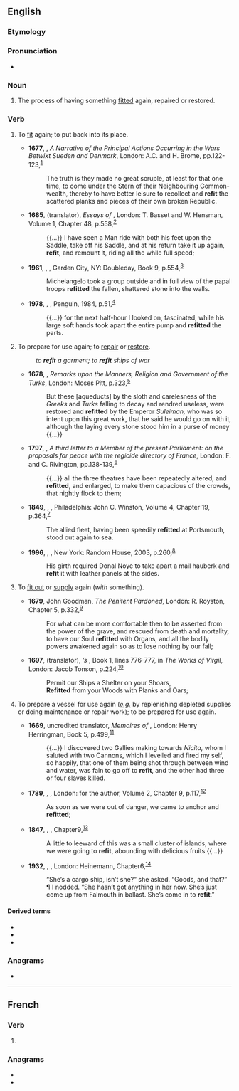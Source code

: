 {{also|refît}}
==English==

===Etymology===
{{prefix|en|re|fit}}

===Pronunciation===
* {{rhymes|en|ɪt}}

===Noun===
{{en-noun}}

# The process of having something [[fit]]ted again, repaired or restored.
#: {{ux|en|The ship required a '''refit''' before setting out again.}}

===Verb===
{{en-verb|refits|refitting|refitted|refitted}}

# {{lb|en|transitive}} To [[fit]] again; to put back into its place.
#* '''1677''', {{w|Philip Meadows (died 1718)|Philip Meadows}}, ''A Narrative of the Principal Actions Occurring in the Wars Betwixt Sueden and Denmark'', London: A.C. and H. Brome, pp.{{nbsp}}122-123,<sup>[http://name.umdl.umich.edu/A50498.0001.001]</sup>
#*: The truth is they made no great scruple, at least for that one time, to come under the Stern of their Neighbouring Common-wealth, thereby to have better leisure to recollect and '''refit''' the scattered planks and pieces of their own broken Republic.
#* '''1685''', {{w|Charles Cotton}} (translator), ''Essays of {{w|Michel de Montaigne|Michael, seigneur de Montaigne}}'', London: T. Basset and W. Hensman, Volume 1, Chapter 48, p.{{nbsp}}558,<sup>[http://name.umdl.umich.edu/A51181.0001.001]</sup>
#*: {{...}} I have seen a Man ride with both his feet upon the Saddle, take off his Saddle, and at his return take it up again, '''refit''', and remount it, riding all the while full speed;
#* '''1961''', {{w|Irving Stone}}, ''{{w|The Agony and the Ecstasy (novel)|The Agony and the Ecstasy}}'', Garden City, NY: Doubleday, Book 9, p.{{nbsp}}554,<sup>[https://archive.org/details/agonyecstasy00ston_0]</sup>
#*: Michelangelo took a group outside and in full view of the papal troops '''refitted''' the fallen, shattered stone into the walls.
#* '''1978''', {{w|André Brink}}, ''{{w|Rumours of Rain}}'', Penguin, 1984, p.{{nbsp}}51,<sup>[https://archive.org/details/rumorsofrain00brin]</sup>
#*: {{...}} for the next half-hour I looked on, fascinated, while his large soft hands took apart the entire pump and '''refitted''' the parts.
# {{lb|en|transitive}} To prepare for use again; to [[repair]] or [[restore]].
#: ''to '''refit''' a garment; to '''refit''' ships of war''
#* '''1678''', {{w|Thomas Smith (scholar)|Thomas Smith}}, ''Remarks upon the Manners, Religion and Government of the Turks'', London: Moses Pitt, p.{{nbsp}}323,<sup>[http://name.umdl.umich.edu/A60582.0001.001]</sup>
#*: But these [aqueducts] by the sloth and carelesness of the ''Greeks'' and ''Turks'' falling to decay and rendred useless, were restored and '''refitted''' by the Emperor ''Suleiman,'' who was so intent upon this great work, that he said he would go on with it, although the laying every stone stood him in a purse of money {{...}}
#* '''1797''', {{w|Edmund Burke}}, ''A third letter to a Member of the present Parliament: on the proposals for peace with the regicide directory of France'', London: F. and C. Rivington, pp.{{nbsp}}138-139,<sup>[http://name.umdl.umich.edu/004903009.0001.000]</sup>
#*: {{...}} all the three theatres have been repeatedly altered, and '''refitted''', and enlarged, to make them capacious of the crowds, that nightly flock to them;
#* '''1849''', {{w|Thomas Babington Macaulay}}, ''{{w|The History of England from the Accession of James the Second}}'', Philadelphia: John C. Winston, Volume 4, Chapter 19, p.{{nbsp}}364,<sup>[https://archive.org/details/historyofengland04macauoft]</sup>
#*: The allied fleet, having been speedily '''refitted''' at Portsmouth, stood out again to sea.
#* '''1996''', {{w|George R. R. Martin}}, ''{{w|A Game of Thrones}}'', New York: Random House, 2003, p.{{nbsp}}260,<sup>[https://archive.org/details/gameofthronesele00mart]</sup>
#*: His girth required Donal Noye to take apart a mail hauberk and '''refit''' it with leather panels at the sides.
# {{lb|en|transitive}} To [[fit out]] or [[supply]] again (''with'' something).
#* '''1679''', John Goodman, ''The Penitent Pardoned'', London: R. Royston, Chapter 5, p.{{nbsp}}332,<sup>[http://name.umdl.umich.edu/A41445.0001.001]</sup>
#*: For what can be more comfortable then to be asserted from the power of the grave, and rescued from death and mortality, to have our Soul '''refitted''' with Organs, and all the bodily powers awakened again so as to lose nothing by our fall;
#* '''1697''', {{w|John Dryden}} (translator), ''{{w|Virgil}}’s {{w|Aeneid|Aeneis}}'', Book 1, lines 776-777, in ''The Works of Virgil'', London: Jacob Tonson, p.{{nbsp}}224,<sup>[http://name.umdl.umich.edu/A65112.0001.001]</sup>
#*: Permit our Ships a Shelter on your Shoars,
#*: '''Refitted''' from your Woods with Planks and Oars;
# {{lb|en|intransitive|nautical}} To prepare a vessel for use again (''[[e.g.]]'' by replenishing depleted supplies or doing maintenance or repair work); {{qualifier|of a vessel}} to be prepared for use again.
#* '''1669''', uncredited translator, ''Memoires of {{w|Henry II, Duke of Guise|Henry, D. of Guise}}'', London: Henry Herringman, Book 5, p.{{nbsp}}499,<sup>[http://name.umdl.umich.edu/A42325.0001.001]</sup>
#*: {{...}} I discovered two Gallies making towards ''Nicita,'' whom I saluted with two Cannons, which I levelled and fired my self, so happily, that one of them being shot through between wind and water, was fain to go off to '''refit''', and the other had three or four slaves killed.
#* '''1789''', {{w|Olaudah Equiano}}, ''{{w|The Interesting Narrative of the Life of Olaudah Equiano}}'', London: for the author, Volume 2, Chapter 9, p.{{nbsp}}117,<sup>[http://name.umdl.umich.edu/004837188.0001.002]</sup>
#*: As soon as we were out of danger, we came to anchor and '''refitted''';
#* '''1847''', {{w|Herman Melville}}, ''{{w|Omoo}}'', Chapter{{nbsp}}9,<sup>[http://www.gutenberg.org/files/4045/4045-h/4045-h.htm]</sup>
#*: A little to leeward of this was a small cluster of islands, where we were going to '''refit''', abounding with delicious fruits {{...}}
#* '''1932''', {{w|Nevil Shute}}, ''{{w|Lonely Road (novel)|Lonely Road}}'', London: Heinemann, Chapter{{nbsp}}6,<sup>[https://www.fadedpage.com/books/20140210/html.php]</sup>
#*: “She’s a cargo ship, isn’t she?” she asked. “Goods, and that?” ¶ I nodded. “She hasn’t got anything in her now. She’s just come up from Falmouth in ballast. She’s come in to '''refit'''.”

====Derived terms====
* {{l|en|refitment}}
* {{l|en|refitter}}
* {{l|en|refitting}}

===Anagrams===
* {{anagrams|en|a=efirt|freit|treif|trife}}

----

==French==

===Verb===
{{head|fr|verb form}}

# {{inflection of|fr|refaire||3|s|phis}}

===Anagrams===
* {{l|fr|frite}}
* {{l|fr|rétif}}